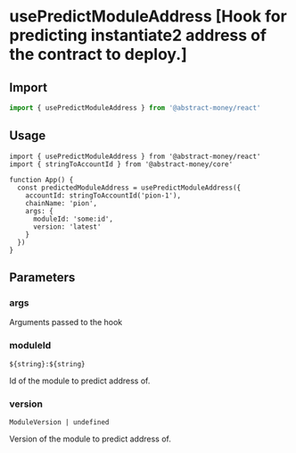 
# usePredictModuleAddress [Hook for predicting instantiate2 address of the contract to deploy.]

## Import

```ts twoslash
import { usePredictModuleAddress } from '@abstract-money/react'
```

## Usage

```tsx twoslash [index.tsx]
import { usePredictModuleAddress } from '@abstract-money/react'
import { stringToAccountId } from '@abstract-money/core'

function App() {
  const predictedModuleAddress = usePredictModuleAddress({
    accountId: stringToAccountId('pion-1'),
    chainName: 'pion',
    args: {
      moduleId: 'some:id',
      version: 'latest'
    }
  })
}
```

## Parameters

### args
Arguments passed to the hook

### moduleId
`${string}:${string}`

Id of the module to predict address of.

### version
`ModuleVersion | undefined`

Version of the module to predict address of.

<ParameterCommonSnippet/>
<ParameterExtraSnippet />
<ParameterQuerySnippet />
